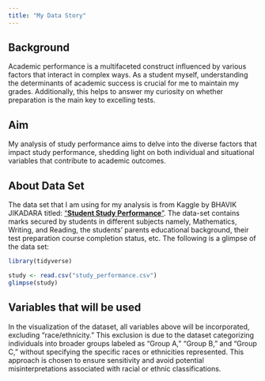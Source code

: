 ```yaml
---
title: "My Data Story"
---
```


## Background

Academic performance is a multifaceted construct influenced by various factors that interact in complex ways. As a student myself, understanding the determinants of academic success is crucial for me to maintain my grades. Additionally, this helps to answer my curiosity on whether preparation is the main key to excelling tests.

## Aim

My analysis of study performance aims to delve into the diverse factors that impact study performance, shedding light on both individual and situational variables that contribute to academic outcomes.

## About Data Set

The data set that I am using for my analysis is from Kaggle by BHAVIK JIKADARA titled: ["**Student Study Performance**"](https://www.kaggle.com/datasets/bhavikjikadara/student-study-performance/data). The data-set contains marks secured by students in different subjects namely, Mathematics, Writing, and Reading, the students' parents educational background, their test preparation course completion status, etc. The following is a glimpse of the data set:

```r
library(tidyverse)
```

```r
study <- read.csv("study_performance.csv")
glimpse(study)

```

## Variables that will be used

In the visualization of the dataset, all variables above will be incorporated, excluding "race/ethnicity." This exclusion is due to the dataset categorizing individuals into broader groups labeled as "Group A," "Group B," and "Group C," without specifying the specific races or ethnicities represented. This approach is chosen to ensure sensitivity and avoid potential misinterpretations associated with racial or ethnic classifications.
